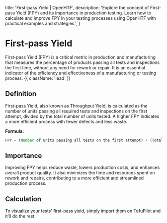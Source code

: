   title: 'First-pass Yield | OpenHTF',
  description:
    'Explore the concept of First-pass Yield (FPY) and its importance in production testing. Learn how to calculate and improve FPY in your testing processes using OpenHTF with practical examples and strategies.',
}

# First-pass Yield

First-pass Yield (FPY) is a critical metric in production and manufacturing that measures the percentage of products passing all tests and inspections the first time, without any need for rework or repair. It is an essential indicator of the efficiency and effectiveness of a manufacturing or testing process. {{ className: 'lead' }}

## Definition

First-pass Yield, also known as Throughput Yield, is calculated as the number of units passing all required tests and inspections on the first attempt, divided by the total number of units tested. A higher FPY indicates a more efficient process with fewer defects and less waste.

**Formula:**

```jsx
FPY = (Number of units passing all tests on the first attempt) / (Total number of units tested)
```

## Importance

Improving FPY helps reduce waste, lowers production costs, and enhances overall product quality. It also minimizes the time and resources spent on rework and repairs, contributing to a more efficient and streamlined production process.

## Calculation

To visualize your tests' first-pass yield, simply import them on TofuPilot and it'll do the rest

<Image srcLight="/fpy-light.png" srcDark="/fpy-dark.png" />
